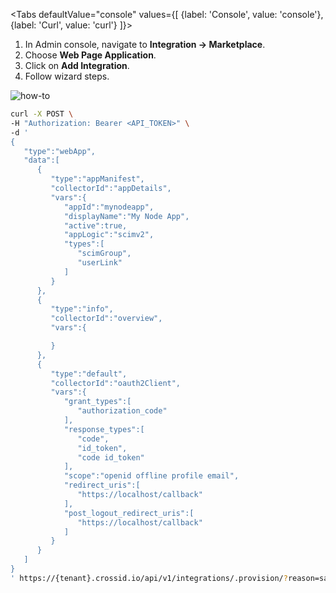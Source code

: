 
<Tabs
defaultValue="console"
values={[
{label: 'Console', value: 'console'},
{label: 'Curl', value: 'curl'}
]}>
<TabItem value="console">

1. In Admin console, navigate to <b>Integration &rarr; Marketplace</b>.
1. Choose <b>Web Page Application</b>.
1. Click on <b>Add Integration</b>.
1. Follow wizard steps.

![how-to](/img/add_web_app.gif)

</TabItem>
<TabItem value="curl">

```bash {10-11,18-22}
curl -X POST \
-H "Authorization: Bearer <API_TOKEN>" \
-d '
{
   "type":"webApp",
   "data":[
      {
         "type":"appManifest",
         "collectorId":"appDetails",
         "vars":{
            "appId":"mynodeapp",
            "displayName":"My Node App",
            "active":true,
            "appLogic":"scimv2",
            "types":[
               "scimGroup",
               "userLink"
            ]
         }
      },
      {
         "type":"info",
         "collectorId":"overview",
         "vars":{

         }
      },
      {
         "type":"default",
         "collectorId":"oauth2Client",
         "vars":{
            "grant_types":[
               "authorization_code"
            ],
            "response_types":[
               "code",
               "id_token",
               "code id_token"
            ],
            "scope":"openid offline profile email",
            "redirect_uris":[
               "https://localhost/callback"
            ],
            "post_logout_redirect_uris":[
               "https://localhost/callback"
            ]
         }
      }
   ]
}
' https://{tenant}.crossid.io/api/v1/integrations/.provision/?reason=sample-app
```

</TabItem>
</Tabs>
